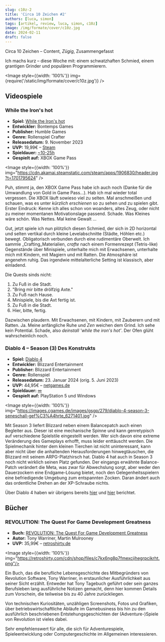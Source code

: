 ```yaml
---
slug: c10z-2
title: 'Circa 10 Zeichen #2'
authors: [luca, simon]
tags: [artikel, review, luca, simon, c10z]
image: /img/formate/cover/c10z.jpg
date: 2024-02-11
draft: false
---
```





Circa 10 Zeichen – Content, _Zügig_, Zusammengefasst

Ich machs kurz – diese Woche mit: einem schwatzhaften Schmied, einem grantigen Grinder und populären Programmierern.

<Image style={{width: '100%'}} img={require('/static/img/formate/cover/c10z.jpg')} />

<!--truncate-->

## Videospiele

### While the Iron's hot

- **Spiel:** [While the Iron's hot](https://store.steampowered.com/app/1906830/While_the_Irons_Hot/)
- **Entwickler:** Bontemps Games
- **Publisher:** Humble Games
- **Genre:** Rollenspiel Crafter
- **Releasedatum:** 9. November 2023
- **UVP:** 19,99€ – [Steam](https://store.steampowered.com/app/1906830/While_the_Irons_Hot/)
- **Spieldauer:** [~10-25h](https://howlongtobeat.com/game/129868)
- **Gespielt auf:** XBOX Game Pass

<Image style={{width: '100%'}} img="https://cdn.akamai.steamstatic.com/steam/apps/1906830/header.jpg?t=1701795624" />

Puh, stimmt ja, den XBOX Game Pass habe ich auch noch (Danke für die Umwandlung von Gold in Game Pass...).
Hab ich mal wieder total vergessen.
Die XBOX läuft sowieso viel zu selten.
Mal anschmeißen und schauen, was es unter _kürzlich erschienen_ so zu sehen und zu spielen gibt.
Erster Eindruck: Kenne ich alles schon von woanders, altes Zeug, oder nicht zu meiner momentanen Motivationslage passend.
Schade.
Was Kleines wäre schön.
Was Nettes.
Mal keine Gewalt …

Gut, jetzt spiele ich nun plötzlich diesen Schmied, der sich in 2D horizontal und selten vertikal durch kleine Levelabschnitte (Städte, Höhlen etc.) bewegt.
Obligatorisch verbunden durch eine rudimentäre Oberwelt.
Ich sammle _Crafting_Materialien, _crafte_ nach einem Formenrezept (Tetris-like) Gegenstände über Minispiele, unterhalte mich mit Erwachsenen, unterhalte mich mit Kindern, mit Magiern und mit Ratten.
Die Atmosphäre ist angenehm ruhig.
Das irgendwie mittelalterliche Setting ist klassisch, aber einladend.

Die Quests sinds nicht:

1. Zu Fuß in die Stadt.
2. "Bring mir bitte drölfzig Axte."
3. Zu Fuß nach Hause.
4. Minispiele, bis die Axt fertig ist.
5. Zu Fuß in die Stadt.
6. Hier, bitte, fertig.

Dazwischen plaudern. Mit Erwachsenen, mit Kindern, mit Zauberern und mit Ratten. Ja.
Meine anfängliche Ruhe und _Zen_ weichen dem Grind.
Ich sehe kein Potential.
Schade, also _deinstall 'while the iron's hot'_.
Der Ofen glüht wahrscheinlich noch.


### Diablo 4 – Season (3) Des Konstrukts

- **Spiel:** [Diablo 4](https://diablo4.blizzard.com/de-de/)
- **Entwickler:** Blizzard Entertainment
- **Publisher:** Blizzard Entertainment
- **Genre:** Rollenspiel
- **Releasedatum:** 23. Januar 2024 (orig. 5. Juni 2023)
- **UVP:** 44,95€ – [netgames.de](https://netgames.de/playstation-5/ps5-spiele/rollenspiel-2120/diablo-4-ps5.html)
- **Spieldauer:** [∞](https://howlongtobeat.com/game/71960)
- **Gespielt auf:** PlayStation 5 und Windows

<Image style={{width: '100%'}} img="https://images.cgames.de/images/gsgp/279/diablo-4-season-3-seneschall-gef%C3%A4hrte_6271401.jpg" />

Mit Season 3 liefert Blizzard neben einem Balancepatch auch einen Begleiter aus. Dieser ist eine mechanische Spinne und kann genretypisch auf verschiedene Spielstile eingestellt werden. Wer sich davon eine extreme Veränderung des Gameplays erhofft, muss leider enttäuscht werden.  Die Spielmechanik hinter dem kleinen Tierchen ist nicht uninteressant, kann aber nicht über die anhaltenden Herausforderungen hinwegtäuschen, die Blizzard mit seinem ARPG-Platzhirsch hat. Diablo 4 hat auch in Season 3 noch nicht wirklich seinen Platz gefunden. Der eingangs erwähnte Balance-Patch verändert die Meta, was zwar für Abwechslung sorgt, aber weder den Dauerzockern eine Endgame-Lösung bietet, noch den Gelegenheitsspielern eine befriedigende Umgebung zum entspannten Zocken. Daran ändert auch das ordentliche Drehen an der XP-Schraube nichts.

Über Diablo 4 haben wir übrigens bereits [hier](diablo-4-beta-fazit) und [hier](owwg-1) berichtet.

## Bücher

### REVOLUTION: The Quest For Game Development Greatness

- **Buch:** [REVOLUTION: The Quest For Game Development Greatness](https://retroshirty.com/produkt/tony-warriner-revolution-the-quest-for-game-development-greatness-signiert-ebook-versandkostenfrei/)
- **Autor:** Tony Warriner, Martin Mulrooney
- **UVP:** 35,99€ – [retroshirty.de](https://retroshirty.com/produkt/tony-warriner-revolution-the-quest-for-game-development-greatness-signiert-ebook-versandkostenfrei/)

<Image style={{width: '100%'}} img="https://retroshirty.com/cdn/shop/files/c7kx6ng8p7fmexcjihegrpcikrht.png"/>

Ein Buch, das die berufliche Lebensgeschichte des Mitbegründers von Revolution Software, Tony Warriner, in erstaunlicher Ausführlichkeit aus seiner Sicht erzählt. Entweder hat Tony Tagebuch geführt oder sein ganzes Berufsleben lang ausführliche Notizen gemacht, denn hier kommen Details zum Vorschein, die teilweise bis zu 40 Jahre zurückliegen.

Von technischen Kuriositäten, unzähligen Screenshots, Fotos und Grafiken, über betriebswirtschaftliche Abläufe im Gamebusiness bis hin zu den ausführlich beschriebenen Entstehungsgeschichten der (Adventure-)Spiele von Revolution ist vieles dabei.

Sehr empfehlenswert für alle, die sich für Adventurespiele, Spieleentwicklung oder Computergeschichte im Allgemeinen interessieren.
